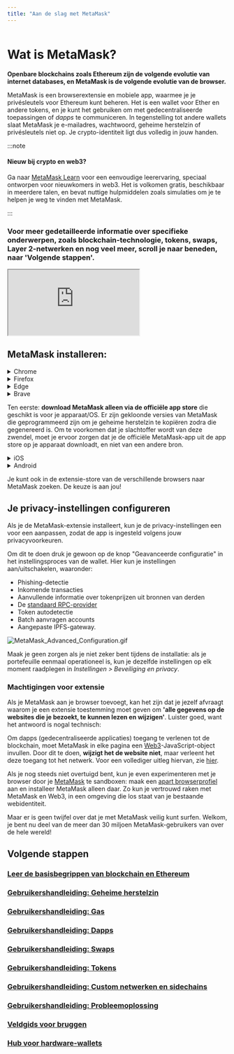 ```yaml
---
title: "Aan de slag met MetaMask"
---
```



<div class="center-container">
  <div class="img-large">
    <img
      src={
        require("../../../../../img/getting-started/getting-started-with-metamask/MetaMask_banner.png")
          .default
      }
      alt=""
    />
  </div>
</div>

# **Wat is MetaMask?**

**Openbare blockchains zoals Ethereum zijn de volgende evolutie van internet databases, en MetaMask is de volgende evolutie van de browser.**

MetaMask is een browserextensie en mobiele app, waarmee je je privésleutels voor Ethereum kunt beheren. Het is een wallet voor Ether en andere tokens, en je kunt het gebruiken om met gedecentraliseerde toepassingen of _dapps_ te communiceren. In tegenstelling tot andere wallets slaat MetaMask je e-mailadres, wachtwoord, geheime herstelzin of privésleutels niet op. Je crypto-identiteit ligt dus volledig in jouw handen.

:::note

#### Nieuw bij crypto en web3?

Ga naar [MetaMask Learn](https://learn.metamask.io/) voor een eenvoudige leerervaring, speciaal ontworpen voor nieuwkomers in web3. Het is volkomen gratis, beschikbaar in meerdere talen, en bevat nuttige hulpmiddelen zoals simulaties om je te helpen je weg te vinden met MetaMask.

:::

### **Voor meer gedetailleerde informatie over specifieke onderwerpen, zoals blockchain-technologie, tokens, swaps, Layer 2-netwerken en nog veel meer, scroll je naar beneden, naar 'Volgende stappen'.**

<div class="center-container">
  <div class="video-container">
    <iframe
      class="video-iframe"
      src="https://www.youtube.com/embed/YVgfHZMFFFQ?si=PTSfJ1LCzvJe3JuK"
      title="What is MetaMask?"
      allow="accelerometer; autoplay; clipboard-write; encrypted-media; gyroscope; picture-in-picture; web-share"
      allowFullScreen
    ></iframe>
  </div>
</div>

## **MetaMask installeren:**

<Tabs>

<TabItem value="Browserextensie" label="Browserextensie">

<details>
<summary>Chrome</summary>

<div>

1. Ga naar [https://metamask.io/](https://metamask.io/)

2. Klik in de menubalk op 'Downloaden'.

3. Klik op 'MetaMask installeren voor Chrome'. Je wordt naar de Chrome Web Store gestuurd.

<div class="center-container">
  <div class="img-large">
    <img
      src={
        require("../../../../../img/getting-started/getting-started-with-metamask/Install_MetaMask_Chrome_1.png")
          .default
      }
      alt="MetaMask Chrome installeren"
    />
  </div>
</div>

4. Klik op 'Toevoegen aan Chrome'.

5. In het pop-upscherm klik je op 'Extensie toevoegen'.

<div class="center-container">
  <div class="img-medium">
    <img
      src={
        require("../../../../../img/getting-started/getting-started-with-metamask/Install_MetaMask_Chrome_2.png")
          .default
      }
      alt="MetaMask Chrome installeren"
    />
  </div>
</div>

MetaMask wordt automatisch geopend, nadat je de MetaMask-extensie hebt toegevoegd. Door in de rechterbovenhoek van het scherm op het puzzelstuk-icoontje te klikken en daarna op het prikbordspeld-icoontje te klikken, zorg je ervoor dat het in je werkbalk gemakkelijk toegankelijk is.

</div>
</details>

<details>
<summary>Firefox</summary>

<div>

1. Ga naar [https://metamask.io/](https://metamask.io/)
2. Klik op 'Downloaden'
3. Klik op 'MetaMask installeren voor Firefox'.
4. In het nieuwe venster dat wordt geopend, klik je op 'Toevoegen aan Firefox'

<div class="center-container">
  <div class="img-large">
    <img
      src={
        require("../../../../../img/getting-started/getting-started-with-metamask/Install_MetaMask_Firefox_1.gif")
          .default
      }
      alt="MetaMask Firefox installeren"
    />
  </div>
</div>

5. Klik op de pop-up op “Toevoegen”

<div class="center-container">
  <div class="img-medium">
    <img
      src={
        require("../../../../../img/getting-started/getting-started-with-metamask/Install_MetaMask_Firefox_2.png")
          .default
      }
      alt="MetaMask Firefox installeren"
    />
  </div>
</div>

**OPMERKING: Schrik niet van het feit dat de Firefox-plugin wordt vermeld als zijnde gepubliceerd door "danfinlay, kumavis"; zij zijn een paar van de hoofdpersonen achter MetaMask!**

Nadat je de MetaMask-extensie hebt toegevoegd, word je naar je browserpagina teruggebracht. MetaMask wordt in je browser weergegeven. Klik erop om MetaMask te openen.

</div>
</details>

<details>
<summary>Edge</summary>

<div>

1. Ga naar [https://metamask.io/](https://metamask.io/)
2. Klik op 'Downloaden'.
3. Klik op 'MetaMask installeren voor Edge'.
4. Klik in het nieuwe venster dat wordt geopend op "Get".

<div class="center-container">
  <div class="img-large">
    <img
      src={
        require("../../../../../img/getting-started/getting-started-with-metamask/Install_MetaMask_Edge_1.gif")
          .default
      }
      alt="MetaMask Edge installeren"
    />
  </div>
</div>

5. Klik op de pop-up op "Extensie toevoegen".

<div class="center-container">
  <div class="img-medium">
    <img
      src={
        require("../../../../../img/getting-started/getting-started-with-metamask/Install_MetaMask_Edge_2.png")
          .default
      }
      alt="MetaMask Edge installeren"
    />
  </div>
</div>

MetaMask wordt automatisch geopend, nadat je de MetaMask-extensie hebt toegevoegd. Je kunt er ook voor zorgen dat het gemakkelijk toegankelijk is in je werkbalk door te klikken op het puzzelpictogram rechtsboven in het scherm, te klikken op de 3 puntjes naast de MetaMask-extensie en "Toon in werkbalk" te selecteren.

</div>
</details>

<details>
<summary>Brave</summary>

<div>

1. Ga naar [https://metamask.io/](https://metamask.io/)
2. Klik op 'Downloaden'.
3. Klik op 'MetaMask installeren voor Chrome'. Dit is geen fout. Brave is een op Chromium gebaseerde browser die met Chrome de Web Store deelt.
4. Klik, in de Chrome Store die wordt geopend, op 'Toevoegen aan Brave'.

<div class="center-container">
  <div class="img-large">
    <img
      src={
        require("../../../../../img/getting-started/getting-started-with-metamask/Install_MetaMask_Brave_1.png")
          .default
      }
      alt="MetaMask Brave installeren"
    />
  </div>
</div>

5. In het pop-upscherm dat verschijnt, klik je op 'Extensie toevoegen'.

<div class="center-container">
  <div class="img-medium">
    <img
      src={
        require("../../../../../img/getting-started/getting-started-with-metamask/Install_MetaMask_Brave_2.png")
          .default
      }
      alt="MetaMask Brave installeren"
    />
  </div>
</div>

Nadat je de MetaMask-extensie hebt toegevoegd, word je naar je browserpagina teruggebracht. MetaMask wordt in je browser weergegeven. Je kunt erop klikken om MetaMask te openen.

</div>
</details>

</TabItem>

<TabItem value="Mobiele app" label="Mobiele app">

Ten eerste: **download MetaMask alleen via de officiële app store** die geschikt is voor je apparaat/OS. Er zijn gekloonde versies van MetaMask die geprogrammeerd zijn om je geheime herstelzin te kopiëren zodra die gegenereerd is. Om te voorkomen dat je slachtoffer wordt van deze zwendel, moet je ervoor zorgen dat je de officiële MetaMask-app uit de app store op je apparaat downloadt, en niet van een andere bron.

<details>
<summary>iOS</summary>

<div>

1. Open de App Store en tik rechtsonder op de knop Zoeken. Voer in de zoekbalk MetaMask in.

<div class="center-container">
  <div class="img-small">
    <img
      src={
        require("../../../../../img/getting-started/getting-started-with-metamask/Install_MetaMask_iOS.png")
          .default
      }
      alt="MetaMask iOS installeren"
    />
  </div>
</div>

2. Klik op 'Downloaden', of tik op de naam van de app voor meer details. Doorloop het downloadproces zoals gebruikelijk is in de App Store.
3. Als de app is geïnstalleerd, open je het en volg je de instructies om een wallet aan te maken.
4. Bewaar je geheime herstelzin op een veilige plaats offline!

</div>
</details>

<details>
<summary>Android</summary>

<div>

1. Open de Play Store en zoek naar 'MetaMask'. **De officiële MetaMask-app lijkt op de onderstaande screenshot. Wees HEEL VOORZICHTIG dat je geen namaak MetaMask-app installeert! Zoek naar degene met 10M+ downloads.**

<div class="center-container">
  <div class="img-small">
    <img
      src={
        require("../../../../../img/getting-started/getting-started-with-metamask/Install_MetaMask_Android.png")
          .default
      }
      alt="MetaMask Android installeren"
    />
  </div>
</div>

2. Tik op 'Installeren' en wacht tot het proces is voltooid.
3. Als de app is geïnstalleerd, open je het en volg je de instructies om een wallet aan te maken.
4. Bewaar je geheime herstelzin op een veilige plaats offline!

</div>
</details>

</TabItem>

</Tabs>

Je kunt ook in de extensie-store van de verschillende browsers naar MetaMask zoeken. De keuze is aan jou!

## Je privacy-instellingen configureren

Als je de MetaMask-extensie installeert, kun je de privacy-instellingen een voor een aanpassen, zodat de app is ingesteld volgens jouw privacyvoorkeuren.

Om dit te doen druk je gewoon op de knop "Geavanceerde configuratie" in het instellingsproces van de wallet. Hier kun je instellingen aan/uitschakelen, waaronder:

- Phishing-detectie
- Inkomende transacties
- Aanvullende informatie over tokenprijzen uit bronnen van derden
- De [standaard RPC-provider](https://metamask.zendesk.com/hc/en-us/articles/5378119120667)
- Token autodetectie
- Batch aanvragen accounts
- Aangepaste IPFS-gateway.

<div class="center-container">
  <div class="img-large">
    <img
      src={
        require("../../../../../img/getting-started/getting-started-with-metamask/MetaMask_Advanced_Configuration.gif")
          .default
      }
      alt="MetaMask_Advanced_Configuration.gif"
    />
  </div>
</div>

Maak je geen zorgen als je niet zeker bent tijdens de installatie: als je portefeuille eenmaal operationeel is, kun je dezelfde instellingen op elk moment raadplegen in _Instellingen > Beveiliging en privacy_.

### **Machtigingen voor extensie**

Als je MetaMask aan je browser toevoegt, kan het zijn dat je jezelf afvraagt waarom je een extensie toestemming moet geven om **'alle gegevens op de websites die je bezoekt, te kunnen lezen en wijzigen'**. Luister goed, want het antwoord is nogal technisch:

Om dapps (gedecentraliseerde applicaties) toegang te verlenen tot de blockchain, moet MetaMask in elke pagina een [Web3](https://web3js.readthedocs.io/en/1.0/)-JavaScript-object invullen. Door dit te doen, **wijzigt het de website niet**, maar verleent het deze toegang tot het netwerk. Voor een vollediger uitleg hiervan, zie [hier](https://metamask.zendesk.com/hc/en-us/articles/12412707939611).

Als je nog steeds niet overtuigd bent, kun je even experimenteren met je browser door je [MetaMask](https://support.metamask.io/hc/en-us/articles/360015289672-Sandboxing-MetaMask) te sandboxen: maak een [apart browserprofiel](https://metamask.zendesk.com/hc/en-us/articles/12174759849371) aan en installeer MetaMask alleen daar. Zo kun je vertrouwd raken met MetaMask en Web3, in een omgeving die los staat van je bestaande webidentiteit.

Maar er is geen twijfel over dat je met MetaMask veilig kunt surfen. Welkom, je bent nu deel van de meer dan 30 miljoen MetaMask-gebruikers van over de hele wereld!

####

## **Volgende stappen**

### [Leer de basisbegrippen van blockchain en Ethereum](https://metamask.zendesk.com/hc/en-us/articles/360015489611)

### **[Gebruikershandleiding: Geheime herstelzin](https://metamask.zendesk.com/hc/en-us/articles/4404722782107)**

### **[Gebruikershandleiding: Gas](https://metamask.zendesk.com/hc/en-us/articles/4404600179227)**

### **[Gebruikershandleiding: Dapps](https://metamask.zendesk.com/hc/en-us/articles/4405506066331)**

### **[Gebruikershandleiding: Swaps](https://metamask.zendesk.com/hc/en-us/articles/4405093054363)**

### **[Gebruikershandleiding: Tokens](https://metamask.zendesk.com/hc/en-us/articles/4405497827355)**

### **[Gebruikershandleiding: Custom netwerken en sidechains](https://metamask.zendesk.com/hc/en-us/articles/4404424659995)**

### **[Gebruikershandleiding: Probleemoplossing](https://metamask.zendesk.com/hc/en-us/articles/4406430256539)**

### **[Veldgids voor bruggen](https://metamask.zendesk.com/hc/en-us/articles/4836913606683-Field-Guide-to-Bridges)**

### **[Hub voor hardware-wallets](https://metamask.zendesk.com/hc/en-us/articles/4408552261275)**
